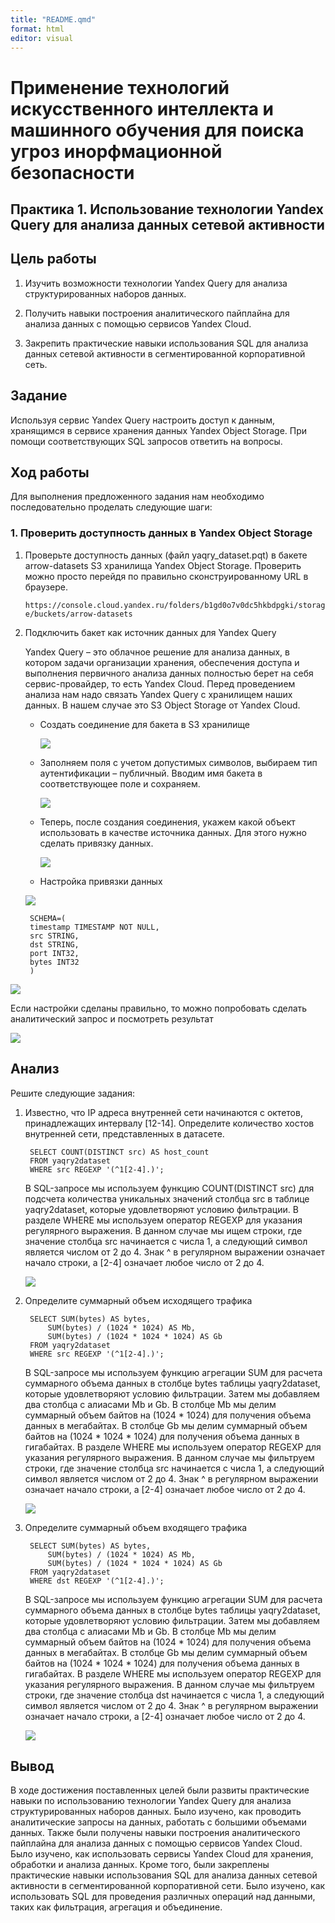 ```yaml
---
title: "README.qmd"
format: html
editor: visual
---
```


# Применение технологий искусственного интеллекта и машинного обучения для поиска угроз инорфмационной безопасности

## Практика 1. Использование технологии Yandex Query для анализа данных сетевой активности

## Цель работы

1.  Изучить возможности технологии Yandex Query для анализа структурированных наборов данных.

2.  Получить навыки построения аналитического пайплайна для анализа данных с помощью сервисов Yandex Cloud.

3.  Закрепить практические навыки использования SQL для анализа данных сетевой активности в сегментированной корпоративной сеть.

## Задание

Используя сервис Yandex Query настроить доступ к данным, хранящимся в сервисе хранения данных Yandex Object Storage. При помощи соответствующих SQL запросов ответить на вопросы.

## Ход работы

Для выполнения предложенного задания нам необходимо последовательно проделать следующие шаги:

### 1. Проверить доступность данных в Yandex Object Storage

1.  Проверьте доступность данных (файл yaqry_dataset.pqt) в бакете arrow-datasets S3 хранилища Yandex Object Storage. Проверить можно просто перейдя по правильно сконструированному URL в браузере.

    `https://console.cloud.yandex.ru/folders/b1gd0o7v0dc5hkbdpgki/storage/buckets/arrow-datasets`

2.  Подключить бакет как источник данных для Yandex Query

    Yandex Query -- это облачное решение для анализа данных, в котором задачи организации хранения, обеспечения доступа и выполнения первичного анализа данных полностью берет на себя сервис-провайдер, то есть Yandex Cloud. Перед проведением анализа нам надо связать Yandex Query с хранилищем наших данных. В нашем случае это S3 Object Storage от Yandex Cloud.

    -   Создать соединение для бакета в S3 хранилище

        ![](images/Снимок экрана 2024-03-23 в 13.46.27.png)

    -   Заполняем поля с учетом допустимых символов, выбираем тип аутентификации -- публичный. Вводим имя бакета в соответствующее поле и сохраняем.

        ![](images/Снимок экрана 2024-03-23 в 13.56.19.png)

    -   Теперь, после создания соединения, укажем какой объект использовать в качестве источника данных. Для этого нужно сделать привязку данных.

        ![](images/Снимок экрана 2024-03-23 в 14.09.16.png)

    ```{=html}
    <!-- -->
    ```
    -   Настройка привязки данных

    ![](https://github.com/EkaterinaBriskova/Yandex_Query/assets/90749103/4b7ffa1f-c872-44cb-ae57-7f635bfbd4da)

    ```         
     SCHEMA=(
     timestamp TIMESTAMP NOT NULL,
     src STRING,
     dst STRING,
     port INT32,
     bytes INT32
     )
    ```

![](images/Снимок экрана 2024-03-23 в 14.03.52-02.png)

Если настройки сделаны правильно, то можно попробовать сделать аналитический запрос и посмотреть результат

![](images/Снимок экрана 2024-03-23 в 14.10.21.png)

## Анализ

Решите следующие задания:

1.  Известно, что IP адреса внутренней сети начинаются с октетов, принадлежащих интервалу \[12-14\]. Определите количество хостов внутренней сети, представленных в датасете.

    <!-- -->

    ```         
     SELECT COUNT(DISTINCT src) AS host_count
     FROM yaqry2dataset
     WHERE src REGEXP '(^1[2-4].)';
    ```

    В SQL-запросе мы используем функцию COUNT(DISTINCT src) для подсчета количества уникальных значений столбца src в таблице yaqry2dataset, которые удовлетворяют условию фильтрации. В разделе WHERE мы используем оператор REGEXP для указания регулярного выражения. В данном случае мы ищем строки, где значение столбца src начинается с числа 1, а следующий символ является числом от 2 до 4. Знак \^ в регулярном выражении означает начало строки, а \[2-4\] означает любое число от 2 до 4.

    ![](images/Снимок экрана 2024-03-23 в 14.11.20.png)

```{=html}
<!-- -->
```
2.  Определите суммарный объем исходящего трафика

    <!-- -->

    ```         
     SELECT SUM(bytes) AS bytes, 
         SUM(bytes) / (1024 * 1024) AS Mb,
         SUM(bytes) / (1024 * 1024 * 1024) AS Gb
     FROM yaqry2dataset
     WHERE src REGEXP '(^1[2-4].)';
    ```

    В SQL-запросе мы используем функцию агрегации SUM для расчета суммарного объема данных в столбце bytes таблицы yaqry2dataset, которые удовлетворяют условию фильтрации. Затем мы добавляем два столбца с алиасами Mb и Gb. В столбце Mb мы делим суммарный объем байтов на (1024 \* 1024) для получения объема данных в мегабайтах. В столбце Gb мы делим суммарный объем байтов на (1024 \* 1024 \* 1024) для получения объема данных в гигабайтах. В разделе WHERE мы используем оператор REGEXP для указания регулярного выражения. В данном случае мы фильтруем строки, где значение столбца src начинается с числа 1, а следующий символ является числом от 2 до 4. Знак \^ в регулярном выражении означает начало строки, а \[2-4\] означает любое число от 2 до 4.

    ![](images/Снимок экрана 2024-03-23 в 14.11.48.png)

```{=html}
<!-- -->
```
3.  Определите суммарный объем входящего трафика

    <!-- -->

    ```         
     SELECT SUM(bytes) AS bytes, 
         SUM(bytes) / (1024 * 1024) AS Mb,
         SUM(bytes) / (1024 * 1024 * 1024) AS Gb
     FROM yaqry2dataset
     WHERE dst REGEXP '(^1[2-4].)';
    ```

    В SQL-запросе мы используем функцию агрегации SUM для расчета суммарного объема данных в столбце bytes таблицы yaqry2dataset, которые удовлетворяют условию фильтрации. Затем мы добавляем два столбца с алиасами Mb и Gb. В столбце Mb мы делим суммарный объем байтов на (1024 \* 1024) для получения объема данных в мегабайтах. В столбце Gb мы делим суммарный объем байтов на (1024 \* 1024 \* 1024) для получения объема данных в гигабайтах. В разделе WHERE мы используем оператор REGEXP для указания регулярного выражения. В данном случае мы фильтруем строки, где значение столбца dst начинается с числа 1, а следующий символ является числом от 2 до 4. Знак \^ в регулярном выражении означает начало строки, а \[2-4\] означает любое число от 2 до 4.

    ![](images/Снимок экрана 2024-03-23 в 14.12.28.png)

## Вывод

В ходе достижения поставленных целей были развиты практические навыки по использованию технологии Yandex Query для анализа структурированных наборов данных. Было изучено, как проводить аналитические запросы на данных, работать с большими объемами данных. Также были получены навыки построения аналитического пайплайна для анализа данных с помощью сервисов Yandex Cloud. Было изучено, как использовать сервисы Yandex Cloud для хранения, обработки и анализа данных. Кроме того, были закреплены практические навыки использования SQL для анализа данных сетевой активности в сегментированной корпоративной сети. Было изучено, как использовать SQL для проведения различных операций над данными, таких как фильтрация, агрегация и объединение.
